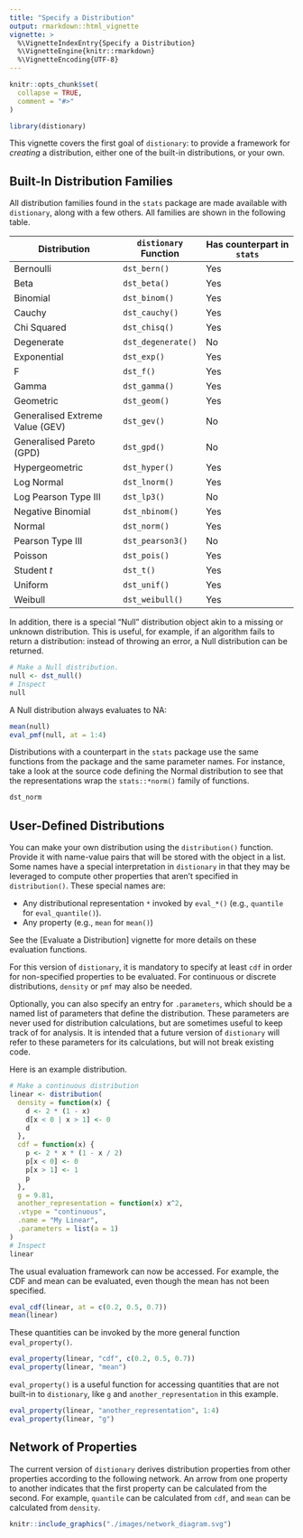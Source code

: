 ```yaml
---
title: "Specify a Distribution"
output: rmarkdown::html_vignette
vignette: >
  %\VignetteIndexEntry{Specify a Distribution}
  %\VignetteEngine{knitr::rmarkdown}
  %\VignetteEncoding{UTF-8}
---
```


```r
knitr::opts_chunk$set(
  collapse = TRUE,
  comment = "#>"
)
```

```r
library(distionary)
```

This vignette covers the first goal of `distionary`: to provide a framework for _creating_ a distribution, either one of the built-in distributions, or your own. 

## Built-In Distribution Families

All distribution families found in the `stats` package are made available with `distionary`, along with a few others. All families are shown in the following table.

| Distribution                     | `distionary` Function  |  Has counterpart in `stats` |
|----------------------------------|------------------------|-----------------------------|
| Bernoulli | `dst_bern()` | Yes |
| Beta | `dst_beta()` | Yes |
| Binomial | `dst_binom()` | Yes |
| Cauchy | `dst_cauchy()` | Yes |
| Chi Squared | `dst_chisq()` | Yes |
| Degenerate | `dst_degenerate()` | No |
| Exponential | `dst_exp()` | Yes |
| F | `dst_f()` | Yes |
| Gamma | `dst_gamma()` | Yes |
| Geometric | `dst_geom()` | Yes |
| Generalised Extreme Value (GEV) | `dst_gev()` | No |
| Generalised Pareto (GPD) | `dst_gpd()` | No |
| Hypergeometric | `dst_hyper()` | Yes |
| Log Normal | `dst_lnorm()` | Yes |
| Log Pearson Type III | `dst_lp3()` | No |
| Negative Binomial | `dst_nbinom()` | Yes |
| Normal | `dst_norm()` | Yes |
| Pearson Type III | `dst_pearson3()` | No |
| Poisson | `dst_pois()` | Yes |
| Student _t_ | `dst_t()` | Yes |
| Uniform | `dst_unif()` | Yes |
| Weibull | `dst_weibull()` | Yes |

In addition, there is a special "Null" distribution object akin to a missing or unknown distribution. This is useful, for example, if an algorithm fails to return a distribution: instead of throwing an error, a Null distribution can be returned.

```r
# Make a Null distribution.
null <- dst_null()
# Inspect
null
```

A Null distribution always evaluates to NA:

```r
mean(null)
eval_pmf(null, at = 1:4)
```

Distributions with a counterpart in the `stats` package use the same functions from the package and the same parameter names. For instance, take a look at the source code defining the Normal distribution to see that the representations wrap the `stats::*norm()` family of functions.

```r
dst_norm
```


## User-Defined Distributions

You can make your own distribution using the `distribution()` function. Provide it with name-value pairs that will be stored with the object in a list. Some names have a special interpretation in `distionary` in that they may be leveraged to compute other properties that aren't specified in `distribution()`. These special names are:

- Any distributional representation `*` invoked by `eval_*()` (e.g., `quantile` for `eval_quantile()`).
- Any property (e.g., `mean` for `mean()`)

See the [Evaluate a Distribution] vignette for more details on these evaluation functions.

For this version of `distionary`, it is mandatory to specify at least `cdf` in order for non-specified properties to be evaluated. For continuous or discrete distributions, `density` or `pmf` may also be needed.

Optionally, you can also specify an entry for `.parameters`, which should be a named list of parameters that define the distribution. These parameters are never used for distribution calculations, but are sometimes useful to keep track of for analysis. It is intended that a future version of `distionary` will refer to these parameters for its calculations, but will not break existing code. 

Here is an example distribution.

```r
# Make a continuous distribution
linear <- distribution(
  density = function(x) {
    d <- 2 * (1 - x)
    d[x < 0 | x > 1] <- 0
    d
  },
  cdf = function(x) {
    p <- 2 * x * (1 - x / 2)
    p[x < 0] <- 0
    p[x > 1] <- 1
    p
  },
  g = 9.81,
  another_representation = function(x) x^2,
  .vtype = "continuous",
  .name = "My Linear",
  .parameters = list(a = 1)
)
# Inspect
linear
```

The usual evaluation framework can now be accessed. For example, the CDF and mean can be evaluated, even though the mean has not been specified.

```r
eval_cdf(linear, at = c(0.2, 0.5, 0.7))
mean(linear)
```

These quantities can be invoked by the more general function `eval_property()`.

```r
eval_property(linear, "cdf", c(0.2, 0.5, 0.7))
eval_property(linear, "mean")
```

`eval_property()` is a useful function for accessing quantities that are not built-in to `distionary`, like `g` and `another_representation` in this example.

```r
eval_property(linear, "another_representation", 1:4)
eval_property(linear, "g")
```

## Network of Properties

The current version of `distionary` derives distribution properties from other properties according to the following network. An arrow from one property to another indicates that the first property can be calculated from the second. For example, `quantile` can be calculated from `cdf`, and `mean` can be calculated from `density`.

```r
knitr::include_graphics("./images/network_diagram.svg")
```
